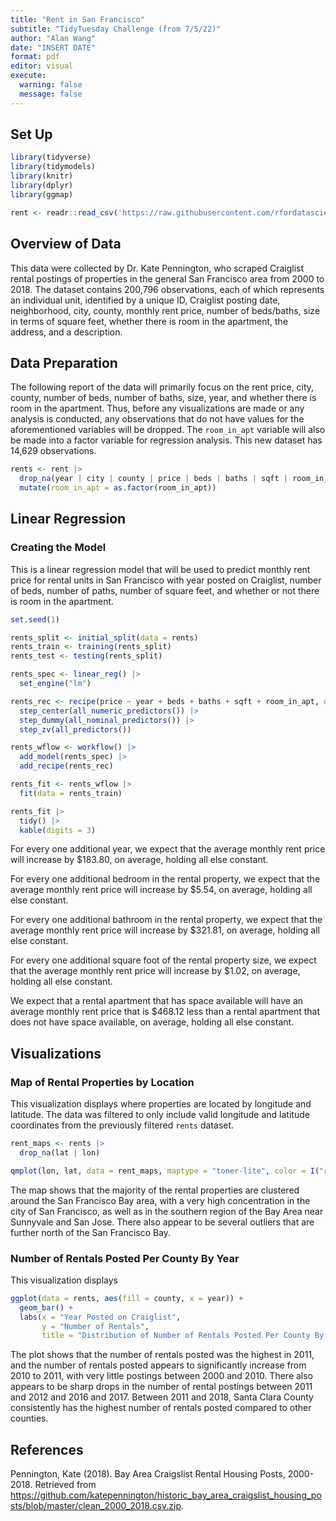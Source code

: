 ```yaml
---
title: "Rent in San Francisco"
subtitle: "TidyTuesday Challenge (from 7/5/22)"
author: "Alan Wang"
date: "INSERT DATE"
format: pdf
editor: visual
execute:
  warning: false
  message: false
---
```


## Set Up

```r
library(tidyverse)
library(tidymodels) 
library(knitr) 
library(dplyr)
library(ggmap)

rent <- readr::read_csv('https://raw.githubusercontent.com/rfordatascience/tidytuesday/master/data/2022/2022-07-05/rent.csv')
```

## Overview of Data

This data were collected by Dr. Kate Pennington, who scraped Craiglist rental postings of properties in the general San Francisco area from 2000 to 2018. The dataset contains 200,796 observations, each of which represents an individual unit, identified by a unique ID, Craiglist posting date, neighborhood, city, county, monthly rent price, number of beds/baths, size in terms of square feet, whether there is room in the apartment, the address, and a description.

## Data Preparation

The following report of the data will primarily focus on the rent price, city, county, number of beds, number of baths, size, year, and whether there is room in the apartment. Thus, before any visualizations are made or any analysis is conducted, any observations that do not have values for the aforementioned variables will be dropped. The `room_in_apt` variable will also be made into a factor variable for regression analysis. This new dataset has 14,629 observations.

```r
rents <- rent |>
  drop_na(year | city | county | price | beds | baths | sqft | room_in_apt) |>
  mutate(room_in_apt = as.factor(room_in_apt))
```

## Linear Regression

### Creating the Model

This is a linear regression model that will be used to predict monthly rent price for rental units in San Francisco with year posted on Craiglist, number of beds, number of paths, number of square feet, and whether or not there is room in the apartment.

```r
set.seed(1)

rents_split <- initial_split(data = rents)
rents_train <- training(rents_split)
rents_test <- testing(rents_split) 
```

```r
rents_spec <- linear_reg() |>
  set_engine("lm")
```

```r
rents_rec <- recipe(price ~ year + beds + baths + sqft + room_in_apt, data = rents) |> 
  step_center(all_numeric_predictors()) |>
  step_dummy(all_nominal_predictors()) |> 
  step_zv(all_predictors()) 
```

```r
rents_wflow <- workflow() |>
  add_model(rents_spec) |>
  add_recipe(rents_rec)
```

```r
rents_fit <- rents_wflow |>
  fit(data = rents_train)

rents_fit |>
  tidy() |>
  kable(digits = 3)
```

For every one additional year, we expect that the average monthly rent price will increase by \$183.80, on average, holding all else constant.

For every one additional bedroom in the rental property, we expect that the average monthly rent price will increase by \$5.54, on average, holding all else constant.

For every one additional bathroom in the rental property, we expect that the average monthly rent price will increase by \$321.81, on average, holding all else constant.

For every one additional square foot of the rental property size, we expect that the average monthly rent price will increase by \$1.02, on average, holding all else constant.

We expect that a rental apartment that has space available will have an average monthly rent price that is \$468.12 less than a rental apartment that does not have space available, on average, holding all else constant.

## Visualizations

### Map of Rental Properties by Location

This visualization displays where properties are located by longitude and latitude. The data was filtered to only include valid longitude and latitude coordinates from the previously filtered `rents` dataset.

```r
rent_maps <- rents |>
  drop_na(lat | lon)
```

```r
qmplot(lon, lat, data = rent_maps, maptype = "toner-lite", color = I("red"), zoom = 8)
```

The map shows that the majority of the rental properties are clustered around the San Francisco Bay area, with a very high concentration in the city of San Francisco, as well as in the southern region of the Bay Area near Sunnyvale and San Jose. There also appear to be several outliers that are further north of the San Francisco Bay.

### **Number of Rentals Posted Per County By Year**

This visualization displays

```r
ggplot(data = rents, aes(fill = county, x = year)) +
  geom_bar() +
  labs(x = "Year Posted on Craiglist",
       y = "Number of Rentals",
       title = "Distribution of Number of Rentals Posted Per County By Year")
```

The plot shows that the number of rentals posted was the highest in 2011, and the number of rentals posted appears to significantly increase from 2010 to 2011, with very little postings between 2000 and 2010. There also appears to be sharp drops in the number of rental postings between 2011 and 2012 and 2016 and 2017. Between 2011 and 2018, Santa Clara County consistently has the highest number of rentals posted compared to other counties.

## References

Pennington, Kate (2018). Bay Area Craigslist Rental Housing Posts, 2000-2018. Retrieved from <https://github.com/katepennington/historic_bay_area_craigslist_housing_posts/blob/master/clean_2000_2018.csv.zip>.
